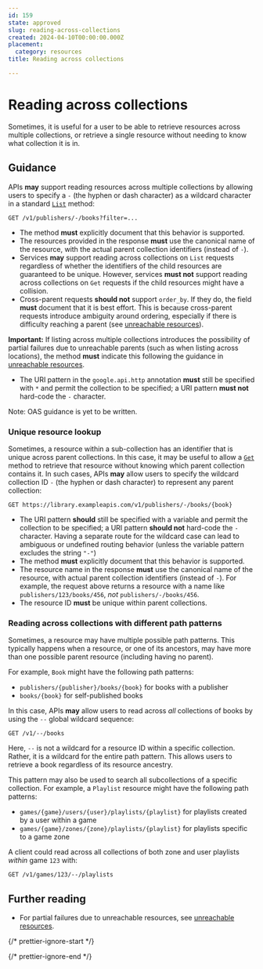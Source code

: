 ```yaml
---
id: 159
state: approved
slug: reading-across-collections
created: 2024-04-10T00:00:00.000Z
placement:
  category: resources
title: Reading across collections

--- 
```


# Reading across collections

Sometimes, it is useful for a user to be able to retrieve resources across
multiple collections, or retrieve a single resource without needing to know
what collection it is in.

## Guidance

APIs **may** support reading resources across multiple collections by allowing
users to specify a `-` (the hyphen or dash character) as a wildcard character
in a standard [`List`](./list) method:

```
GET /v1/publishers/-/books?filter=...
```

- The method **must** explicitly document that this behavior is supported.
- The resources provided in the response **must** use the canonical name of the
  resource, with the actual parent collection identifiers (instead of `-`).
- Services **may** support reading across collections on `List` requests
  regardless of whether the identifiers of the child resources are guaranteed
  to be unique. However, services **must not** support reading across
  collections on `Get` requests if the child resources might have a collision.
- Cross-parent requests **should not** support `order_by`. If they do, the
  field **must** document that it is best effort. This is because cross-parent
  requests introduce ambiguity around ordering, especially if there is
  difficulty reaching a parent (see [unreachable resources]).

**Important:** If listing across multiple collections introduces the
possibility of partial failures due to unreachable parents (such as when
listing across locations), the method **must** indicate this following the
guidance in [unreachable resources].


<Tabs>
  <TabItem label="Protocol Buffers">
  
  
  - The URI pattern in the `google.api.http` annotation **must** still be
    specified with `*` and permit the collection to be specified; a URI pattern
    **must not** hard-code the `-` character.
  
  
  </TabItem>
  <TabItem label="OpenAPI 3.0">
  
  
  Note: OAS guidance is yet to be written.
  
  
  </TabItem>
</Tabs>
    

### Unique resource lookup

Sometimes, a resource within a sub-collection has an identifier that is unique
across parent collections. In this case, it may be useful to allow a
[`Get`](./get) method to retrieve that resource without knowing which parent
collection contains it. In such cases, APIs **may** allow users to specify the
wildcard collection ID `-` (the hyphen or dash character) to represent any
parent collection:

```
GET https://library.exampleapis.com/v1/publishers/-/books/{book}
```

- The URI pattern **should** still be specified with a variable and permit the
  collection to be specified; a URI pattern **should not** hard-code the `-`
  character. Having a separate route for the wildcard case can lead to
  ambiguous or undefined routing behavior (unless the variable pattern excludes
  the string `"-"`)
- The method **must** explicitly document that this behavior is supported.
- The resource name in the response **must** use the canonical name of the
  resource, with actual parent collection identifiers (instead of `-`). For
  example, the request above returns a resource with a name like
  `publishers/123/books/456`, _not_ `publishers/-/books/456`.
- The resource ID **must** be unique within parent collections.

### Reading across collections with different path patterns

Sometimes, a resource may have multiple possible path patterns. This typically
happens when a resource, or one of its ancestors, may have more than one
possible parent resource (including having no parent).

For example, `Book` might have the following path patterns:

- `publishers/{publisher}/books/{book}` for books with a publisher
- `books/{book}` for self-published books

In this case, APIs **may** allow users to read across _all_ collections of
books by using the `--` global wildcard sequence:

`GET /v1/--/books`

Here, `--` is not a wildcard for a resource ID within a specific collection.
Rather, it is a wildcard for the entire path pattern. This allows users to
retrieve a book regardless of its resource ancestry.

This pattern may also be used to search all subcollections of a specific
collection. For example, a `Playlist` resource might have the following path
patterns:

- `games/{game}/users/{user}/playlists/{playlist}` for playlists created by a
  user within a game
- `games/{game}/zones/{zone}/playlists/{playlist}` for playlists specific to a
  game zone

A client could read across all collections of both zone and user playlists
_within_ game `123` with:

`GET /v1/games/123/--/playlists`

## Further reading

- For partial failures due to unreachable resources, see [unreachable
  resources].

{/* prettier-ignore-start  */}

[unreachable resources]: ./unreachable-resources

{/* prettier-ignore-end  */}
